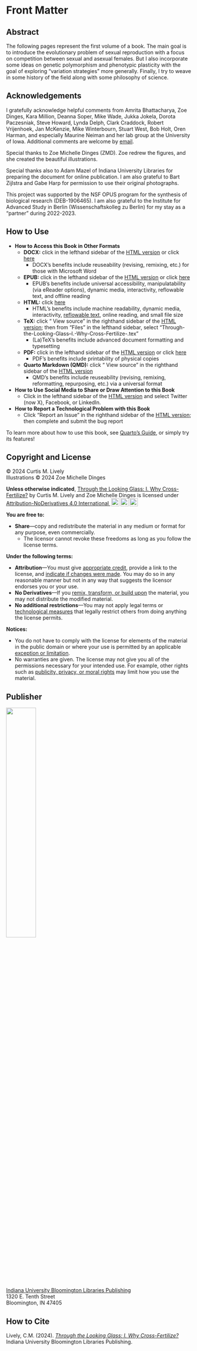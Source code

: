 # Front Matter {.unnumbered}

::: {.content-visible when-format="pdf"}

## Abstract

The following pages represent the first volume of a book. The main goal is to introduce the evolutionary problem of sexual reproduction with a focus on competition between sexual and asexual females. But I also incorporate some ideas on genetic polymorphism and phenotypic plasticity with the goal of exploring "variation strategies" more generally. Finally, I try to weave in some history of the field along with some philosophy of science. 

:::

## Acknowledgements

I gratefully acknowledge helpful comments from Amrita Bhattacharya, Zoe Dinges, Kara Million, Deanna Soper, Mike Wade, Jukka Jokela, Dorota Paczesniak, Steve Howard, Lynda Delph, Clark Craddock, Robert Vrijenhoek, Jan McKenzie, Mike Winterbourn, Stuart West, Bob Holt, Oren Harman, and especially Maurine Neiman and her lab group at the University of Iowa. Additional comments are welcome by [email](mailto:clively@indiana.edu). 

Special thanks to Zoe Michelle Dinges (ZMD). Zoe redrew the figures, and she created the beautiful illustrations. 

Special thanks also to Adam Mazel of Indiana University Libraries for preparing the document for online publication. I am also grateful to Bart Zijlstra and Gabe Harp for permission to use their original photographs.

This project was supported by the NSF OPUS program for the synthesis of biological research (DEB-1906465). I am also grateful to the Institute for Advanced Study in Berlin (Wissenschaftskolleg zu Berlin) for my stay as a "partner" during 2022-2023. 

## How to Use

- **How to Access this Book in Other Formats**
    - **DOCX:** click <i class="bi bi-download"></i> in the lefthand sidebar of the [HTML version](https://iulibscholcomm.github.io/through-the-looking-glass/) or click [here](https://iulibscholcomm.github.io/through-the-looking-glass/Through-the-Looking-Glass--I.-Why-Cross-Fertilize-.docx)
        - DOCX's benefits include reuseability (revising, remixing, etc.) for those with Microsoft Word
    - **EPUB:** click <i class="bi bi-download"></i> in the lefthand sidebar of the [HTML version](https://iulibscholcomm.github.io/through-the-looking-glass/) or click [here](https://iulibscholcomm.github.io/through-the-looking-glass/Through-the-Looking-Glass--I.-Why-Cross-Fertilize-.epub)
        - EPUB's benefits include universal accessibility, manipulatability (via eReader options), dynamic media, interactivity, reflowable text, and offline reading
    - **HTML:** click [here](https://iulibscholcomm.github.io/through-the-looking-glass/)
        - HTML's benefits include machine readability, dynamic media, interactivity, [reflowable text](https://en.wikipedia.org/wiki/Reflowable_document), online reading, and small file size
    - **TeX:** click "<i class="bi bi-github"></i> View source" in the righthand sidebar of the [HTML version](https://iulibscholcomm.github.io/through-the-looking-glass/); then from "Files" in the lefthand sidebar, select "Through-the-Looking-Glass--I.-Why-Cross-Fertilize-.tex" 
        - (La)TeX's benefits include advanced document formatting and typesetting 
    - **PDF:** click <i class="bi bi-download"></i> in the lefthand sidebar of the [HTML version](https://iulibscholcomm.github.io/through-the-looking-glass/) or click [here](https://iulibscholcomm.github.io/through-the-looking-glass/Through-the-Looking-Glass--I.-Why-Cross-Fertilize-.pdf)
        - PDF's benefits include printability of physical copies
    - **Quarto Markdown (QMD):** click "<i class="bi bi-github"></i> View source" in the righthand sidebar of the [HTML version](https://iulibscholcomm.github.io/through-the-looking-glass/)
        - QMD's benefits include reuseability (revising, remixing, reformatting, repurposing, etc.) via a universal format
- **How to Use Social Media to Share or Draw Attention to this Book**
    - Click <i class="bi bi-share"></i> in the lefthand sidebar of the [HTML version](https://iulibscholcomm.github.io/through-the-looking-glass/) and select Twitter (now X), Facebook, or LinkedIn.
- **How to Report a Technological Problem with this Book**
    - Click "Report an Issue" in the righthand sidebar of the [HTML version](https://iulibscholcomm.github.io/through-the-looking-glass/); then complete and submit the bug report

To learn more about how to use this book, see [Quarto's Guide](https://quarto.org/docs/guide/), or simply try its features! 

::: {.content-visible unless-format="pdf"}

## Copyright and License

&copy; 2024 Curtis M. Lively\
Illustrations &copy; 2024 Zoe Michelle Dinges\

<p xmlns:cc="http://creativecommons.org/ns#" xmlns:dct="http://purl.org/dc/terms/"><strong>Unless otherwise indicated</strong>, <a property="dct:title" rel="cc:attributionURL" href="https://iulibscholcomm.github.io/through-the-looking-glass/">Through the Looking Glass: I. Why Cross-Fertilize?</a> by <span property="cc:attributionName">Curtis M. Lively and Zoe Michelle Dinges</span> is licensed under <a href="http://creativecommons.org/licenses/by-nd/4.0/?ref=chooser-v1" target="_blank" rel="license noopener noreferrer" style="display:inline-block;">Attribution-NoDerivatives 4.0 International <img style="height:22px!important;margin-left:3px;vertical-align:text-bottom;" src="https://mirrors.creativecommons.org/presskit/icons/cc.svg?ref=chooser-v1" alt="creative commons cc logo"></img><img style="height:22px!important;margin-left:3px;vertical-align:text-bottom;" src="https://mirrors.creativecommons.org/presskit/icons/by.svg?ref=chooser-v1" alt="creative commons by logo"></img><img style="height:22px!important;margin-left:3px;vertical-align:text-bottom;" src="https://mirrors.creativecommons.org/presskit/icons/nd.svg?ref=chooser-v1" alt="creative commons no-derivatives logo"></img></a></p>

**You are free to:**

- **Share**—copy and redistribute the material in any medium or format for any purpose, even commercially.  
    - The licensor cannot revoke these freedoms as long as you follow the license terms.  

**Under the following terms:**

- **Attribution**—You must give [appropriate credit](https://creativecommons.org/licenses/by-nd/4.0/#ref-appropriate-credit), provide a link to the license, and [indicate if changes were made](https://creativecommons.org/licenses/by-nd/4.0/#ref-indicate-changes). You may do so in any reasonable manner but not in any way that suggests the licensor endorses you or your use.  
- **No Derivatives**—If you [remix, transform, or build upon](https://creativecommons.org/licenses/by-nd/4.0/#ref-some-kinds-of-mods) the material, you may not distribute the modified material.  
- **No additional restrictions**—You may not apply legal terms or [technological measures](https://creativecommons.org/licenses/by-nd/4.0/#ref-technological-measures) that legally restrict others from doing anything the license permits.

**Notices:**

- You do not have to comply with the license for elements of the material in the public domain or where your use is permitted by an applicable [exception or limitation](https://creativecommons.org/licenses/by-nd/4.0/#ref-exception-or-limitation).
- No warranties are given. The license may not give you all of the permissions necessary for your intended use. For example, other rights such as [publicity, privacy, or moral rights](https://creativecommons.org/licenses/by-nd/4.0/#ref-publicity-privacy-or-moral-rights) may limit how you use the material.

## Publisher

![](images/iublpub_logo.png){fig-alt="Logo of Indiana University Bloomington Libraries Publishing" width="40%"}\

[Indiana University Bloomington Libraries Publishing](https://libraries.indiana.edu/scholarly-communication)\
1320 E. Tenth Street\
Bloomington, IN 47405

::: 

## How to Cite

Lively, C.M. (2024). [*Through the Looking Glass: I. Why Cross-Fertilize?*](https://doi.org/10.5967/GBD3-KA07) Indiana University Bloomington Libraries Publishing.
